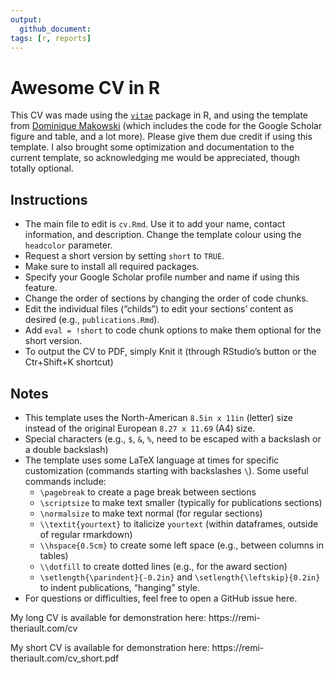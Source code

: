 ```yaml
---
output: 
  github_document:
tags: [r, reports]
---
```


# Awesome CV in R

This CV was made using the [`vitae`](https://pkg.mitchelloharawild.com/vitae/) package in R, and using the template from [Dominique Makowski](https://github.com/DominiqueMakowski/CV) (which includes the code for the Google Scholar figure and table, and a lot more). Please give them due credit if using this template. I also brought some optimization and documentation to the current template, so acknowledging me would be appreciated, though totally optional.

## Instructions

- The main file to edit is `cv.Rmd`. Use it to add your name, contact information, and description. Change the template colour using the `headcolor` parameter.
- Request a short version by setting `short` to `TRUE`.
- Make sure to install all required packages.
- Specify your Google Scholar profile number and name if using this feature.
- Change the order of sections by changing the order of code chunks.
- Edit the individual files ("childs") to edit your sections' content as desired (e.g., `publications.Rmd`).
- Add `eval = !short` to code chunk options to make them optional for the short version.
- To output the CV to PDF, simply Knit it (through RStudio's button or the Ctr+Shift+K shortcut)

## Notes

- This template uses the North-American `8.5in x 11in` (letter) size instead of the original European `8.27 x 11.69` (A4) size.
- Special characters (e.g., `$`, `&`, `%`, need to be escaped with a backslash or a double backslash)
- The template uses some LaTeX language at times for specific customization (commands starting with backslashes `\`). Some useful commands include:
  - `\pagebreak` to create a page break between sections
  - `\scriptsize` to make text smaller (typically for publications sections)
  - `\normalsize` to make text normal (for regular sections)
  - `\\textit{yourtext}` to italicize `yourtext` (within dataframes, outside of regular rmarkdown)
  - `\\hspace{0.5cm}` to create some left space (e.g., between columns in tables)
  - `\\dotfill` to create dotted lines (e.g., for the award section)
  - `\setlength{\parindent}{-0.2in}` and `\setlength{\leftskip}{0.2in}` to indent publications, "hanging" style.
- For questions or difficulties, feel free to open a GitHub issue here.

My long CV is available for demonstration here: https://remi-theriault.com/cv

My short CV is available for demonstration here: https://remi-theriault.com/cv_short.pdf